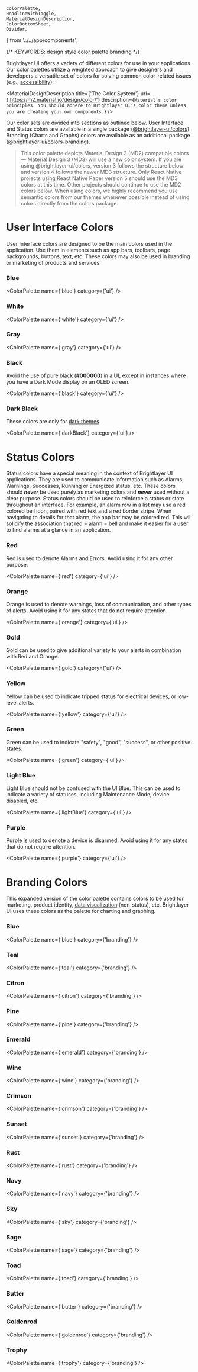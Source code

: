     ColorPalette,
    HeadlineWithToggle,
    MaterialDesignDescription,
    ColorBottomSheet,
    Divider,
} from '../../app/components';

{/* KEYWORDS: design style color palette branding */}

<HeadlineWithToggle />

Brightlayer UI offers a variety of different colors for use in your applications. Our color palettes utilize a weighted approach to give designers and developers a versatile set of colors for solving common color-related issues (e.g., [accessibility](/design/accessibility)).

<MaterialDesignDescription
    title={'The Color System'}
    url={'https://m2.material.io/design/color/'}
    description={`Material's color principles. You should adhere to Brightlayer UI's color theme unless you are creating your own components.`}
/>

Our color sets are divided into sections as outlined below. User Interface and Status colors are available in a single package ([@brightlayer-ui/colors](https://www.npmjs.com/package/@brightlayer-ui/colors)). Branding (Charts and Graphs) colors are available as an additional package ([@brightlayer-ui/colors-branding](https://www.npmjs.com/package/@brightlayer-ui/colors-branding)).

> This color palette depicts Material Design 2 (MD2) compatible colors — Material Design 3 (MD3) will use a new color system. If you are using @brightlayer-ui/colors, version 3 follows the structure below and version 4 follows the newer MD3 structure. Only React Native projects using React Native Paper version 5 should use the MD3 colors at this time. Other projects should continue to use the MD2 colors below. When using colors, we highly recommend you use semantic colors from our themes whenever possible instead of using colors directly from the colors package.

<Divider />

# User Interface Colors

User Interface colors are designed to be the main colors used in the application. Use them in elements such as app bars, toolbars, page backgrounds, buttons, text, etc. These colors may also be used in branding or marketing of products and services.

### Blue

<ColorPalette name={'blue'} category={'ui'} />

### White

<ColorPalette name={'white'} category={'ui'} />

### Gray

<ColorPalette name={'gray'} category={'ui'} />

### Black

Avoid the use of pure black (**#000000**) in a UI, except in instances where you have a Dark Mode display on an OLED screen.

<ColorPalette name={'black'} category={'ui'} />

### Dark Black

These colors are only for [dark themes](/style/themes#dark-theme--blue-dark-theme).

<ColorPalette name={'darkBlack'} category={'ui'} />
<Divider />

# Status Colors

Status colors have a special meaning in the context of Brightlayer UI applications. They are used to communicate information such as Alarms, Warnings, Successes, Running or Energized status, etc. These colors should **_never_** be used purely as marketing colors and **_never_** used without a clear purpose. Status colors should be used to reinforce a status or state throughout an interface. For example, an alarm row in a list may use a red colored bell icon, paired with red text and a red border stripe. When navigating to details for that alarm, the app bar may be colored red. This will solidify the association that red = alarm = bell and make it easier for a user to find alarms at a glance in an application.

### Red

Red is used to denote Alarms and Errors. Avoid using it for any other purpose.

<ColorPalette name={'red'} category={'ui'} />

### Orange

Orange is used to denote warnings, loss of communication, and other types of alerts. Avoid using it for any states that do not require attention.

<ColorPalette name={'orange'} category={'ui'} />

### Gold

Gold can be used to give additional variety to your alerts in combination with Red and Orange.

<ColorPalette name={'gold'} category={'ui'} />

### Yellow

Yellow can be used to indicate tripped status for electrical devices, or low-level alerts.

<ColorPalette name={'yellow'} category={'ui'} />

### Green

Green can be used to indicate "safety", "good", "success", or other positive states.

<ColorPalette name={'green'} category={'ui'} />

### Light Blue

Light Blue should not be confused with the UI Blue. This can be used to indicate a variety of statuses, including Maintenance Mode, device disabled, etc.

<ColorPalette name={'lightBlue'} category={'ui'} />

### Purple

Purple is used to denote a device is disarmed. Avoid using it for any states that do not require attention.

<ColorPalette name={'purple'} category={'ui'} />
<Divider />

# Branding Colors

This expanded version of the color palette contains colors to be used for marketing, product identity, [data visualization](/patterns/visualizations) (non-status), etc. Brightlayer UI uses these colors as the palette for charting and graphing.

### Blue

<ColorPalette name={'blue'} category={'branding'} />

### Teal

<ColorPalette name={'teal'} category={'branding'} />

### Citron

<ColorPalette name={'citron'} category={'branding'} />

### Pine

<ColorPalette name={'pine'} category={'branding'} />

### Emerald

<ColorPalette name={'emerald'} category={'branding'} />

### Wine

<ColorPalette name={'wine'} category={'branding'} />

### Crimson

<ColorPalette name={'crimson'} category={'branding'} />

### Sunset

<ColorPalette name={'sunset'} category={'branding'} />

### Rust

<ColorPalette name={'rust'} category={'branding'} />

### Navy

<ColorPalette name={'navy'} category={'branding'} />

### Sky

<ColorPalette name={'sky'} category={'branding'} />

### Sage

<ColorPalette name={'sage'} category={'branding'} />

### Toad

<ColorPalette name={'toad'} category={'branding'} />

### Butter

<ColorPalette name={'butter'} category={'branding'} />

### Goldenrod

<ColorPalette name={'goldenrod'} category={'branding'} />

### Trophy

<ColorPalette name={'trophy'} category={'branding'} />

<ColorBottomSheet />
